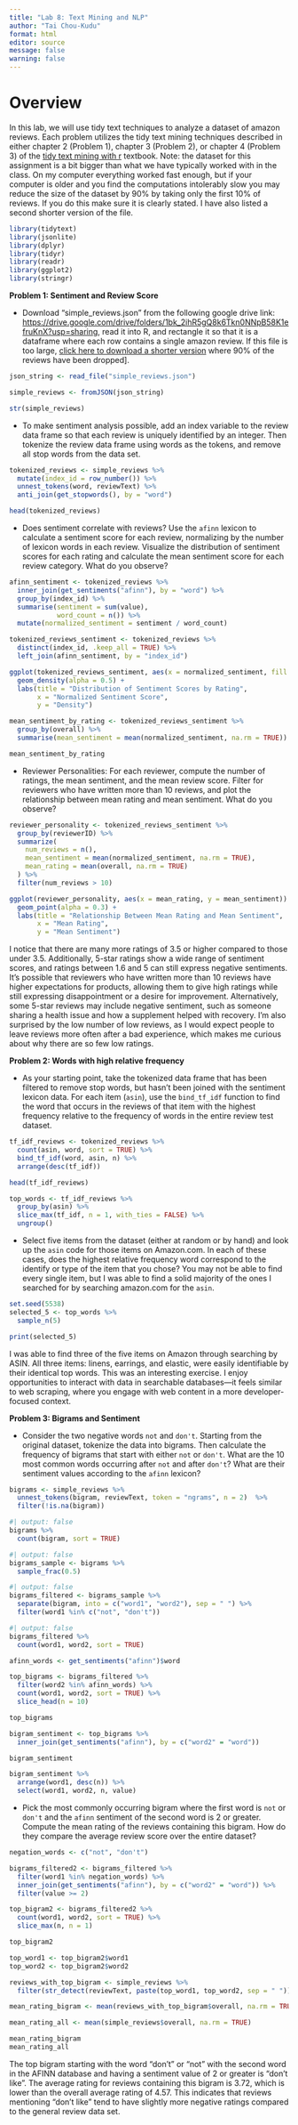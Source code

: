 ```yaml
---
title: "Lab 8: Text Mining and NLP"
author: "Tai Chou-Kudu"
format: html
editor: source
message: false
warning: false
---
```


# Overview

In this lab, we will use tidy text techniques to analyze a dataset of amazon reviews. Each problem utilizes the tidy text mining techniques described in either chapter 2 (Problem 1), chapter 3 (Problem 2), or chapter 4 (Problem 3) of the [tidy text mining with r](https://www.tidytextmining.com/) textbook. Note: the dataset for this assignment is a bit bigger than what we have typically worked with in the class. On my computer everything worked fast enough, but if your computer is older and you find the computations intolerably slow you may reduce the size of the dataset by 90% by taking only the first 10% of reviews. If you do this make sure it is clearly stated. I have also listed a second shorter version of the file.

```r
library(tidytext)
library(jsonlite)
library(dplyr)
library(tidyr)
library(readr)
library(ggplot2)
library(stringr)
```

**Problem 1: Sentiment and Review Score**

-   Download "simple_reviews.json" from the following google drive link: <https://drive.google.com/drive/folders/1bk_2ihR5gQ8k6Tkn0NNpB58K1efruKnX?usp=sharing>, read it into R, and rectangle it so that it is a dataframe where each row contains a single amazon review. If this file is too large, [click here to download a shorter version](https://drive.google.com/file/d/1d0C-xi_hSltKNn5s3dfdimI_MAkbWJQI/view?usp=sharing) where 90% of the reviews have been dropped\].

```r
json_string <- read_file("simple_reviews.json")

simple_reviews <- fromJSON(json_string)

str(simple_reviews)
```

-   To make sentiment analysis possible, add an index variable to the review data frame so that each review is uniquely identified by an integer. Then tokenize the review data frame using words as the tokens, and remove all stop words from the data set.

```r
tokenized_reviews <- simple_reviews %>%
  mutate(index_id = row_number()) %>% 
  unnest_tokens(word, reviewText) %>% 
  anti_join(get_stopwords(), by = "word")

head(tokenized_reviews)

```

-   Does sentiment correlate with reviews? Use the `afinn` lexicon to calculate a sentiment score for each review, normalizing by the number of lexicon words in each review. Visualize the distribution of sentiment scores for each rating and calculate the mean sentiment score for each review category. What do you observe?

```r

afinn_sentiment <- tokenized_reviews %>%
  inner_join(get_sentiments("afinn"), by = "word") %>%  
  group_by(index_id) %>%  
  summarise(sentiment = sum(value),  
            word_count = n()) %>% 
  mutate(normalized_sentiment = sentiment / word_count) 

tokenized_reviews_sentiment <- tokenized_reviews %>%
  distinct(index_id, .keep_all = TRUE) %>%
  left_join(afinn_sentiment, by = "index_id")

ggplot(tokenized_reviews_sentiment, aes(x = normalized_sentiment, fill = factor(overall))) +
  geom_density(alpha = 0.5) +
  labs(title = "Distribution of Sentiment Scores by Rating",
       x = "Normalized Sentiment Score",
       y = "Density")

```

```r
mean_sentiment_by_rating <- tokenized_reviews_sentiment %>%
  group_by(overall) %>%
  summarise(mean_sentiment = mean(normalized_sentiment, na.rm = TRUE))

mean_sentiment_by_rating
```

-   Reviewer Personalities: For each reviewer, compute the number of ratings, the mean sentiment, and the mean review score. Filter for reviewers who have written more than 10 reviews, and plot the relationship between mean rating and mean sentiment. What do you observe?

```r
reviewer_personality <- tokenized_reviews_sentiment %>%
  group_by(reviewerID) %>%  
  summarize(
    num_reviews = n(),  
    mean_sentiment = mean(normalized_sentiment, na.rm = TRUE), 
    mean_rating = mean(overall, na.rm = TRUE)  
  ) %>%
  filter(num_reviews > 10)  

ggplot(reviewer_personality, aes(x = mean_rating, y = mean_sentiment)) +
  geom_point(alpha = 0.3) +  
  labs(title = "Relationship Between Mean Rating and Mean Sentiment",
       x = "Mean Rating",
       y = "Mean Sentiment") 
```

I notice that there are many more ratings of 3.5 or higher compared to those under 3.5. Additionally, 5-star ratings show a wide range of sentiment scores, and ratings between 1.6 and 5 can still express negative sentiments. It’s possible that reviewers who have written more than 10 reviews have higher expectations for products, allowing them to give high ratings while still expressing disappointment or a desire for improvement. Alternatively, some 5-star reviews may include negative sentiment, such as someone sharing a health issue and how a supplement helped with recovery. I’m also surprised by the low number of low reviews, as I would expect people to leave reviews more often after a bad experience, which makes me curious about why there are so few low ratings.

**Problem 2: Words with high relative frequency**

-   As your starting point, take the tokenized data frame that has been filtered to remove stop words, but hasn't been joined with the sentiment lexicon data. For each item (`asin`), use the `bind_tf_idf` function to find the word that occurs in the reviews of that item with the highest frequency relative to the frequency of words in the entire review test dataset.

```r
tf_idf_reviews <- tokenized_reviews %>%
  count(asin, word, sort = TRUE) %>%       
  bind_tf_idf(word, asin, n) %>%                
  arrange(desc(tf_idf))                    

head(tf_idf_reviews)
```

```r
top_words <- tf_idf_reviews %>%
  group_by(asin) %>%
  slice_max(tf_idf, n = 1, with_ties = FALSE) %>%
  ungroup()
```

-   Select five items from the dataset (either at random or by hand) and look up the `asin` code for those items on Amazon.com. In each of these cases, does the highest relative frequency word correspond to the identify or type of the item that you chose? You may not be able to find every single item, but I was able to find a solid majority of the ones I searched for by searching amazon.com for the `asin`.

```r
set.seed(5538) 
selected_5 <- top_words %>%
  sample_n(5)

print(selected_5)

```

I was able to find three of the five items on Amazon through searching by ASIN. All three items: linens, earrings, and elastic, were easily identifiable by their identical top words. This was an interesting exercise. I enjoy opportunities to interact with data in searchable databases—it feels similar to web scraping, where you engage with web content in a more developer-focused context.

**Problem 3: Bigrams and Sentiment**

-   Consider the two negative words `not` and `don't`. Starting from the original dataset, tokenize the data into bigrams. Then calculate the frequency of bigrams that start with either `not` or `don't`. What are the 10 most common words occurring after `not` and after `don't`? What are their sentiment values according to the `afinn` lexicon?

```r
bigrams <- simple_reviews %>%
  unnest_tokens(bigram, reviewText, token = "ngrams", n = 2)  %>%
  filter(!is.na(bigram))

```

```r
#| output: false
bigrams %>%
  count(bigram, sort = TRUE)
```

```r
#| output: false
bigrams_sample <- bigrams %>%
  sample_frac(0.5)

```

```r
#| output: false
bigrams_filtered <- bigrams_sample %>%
  separate(bigram, into = c("word1", "word2"), sep = " ") %>%
  filter(word1 %in% c("not", "don't"))
```

```r
#| output: false
bigrams_filtered %>%
  count(word1, word2, sort = TRUE)
```

```r
afinn_words <- get_sentiments("afinn")$word

top_bigrams <- bigrams_filtered %>%
  filter(word2 %in% afinn_words) %>%
  count(word1, word2, sort = TRUE) %>%
  slice_head(n = 10)

top_bigrams
```

```r
bigram_sentiment <- top_bigrams %>%
  inner_join(get_sentiments("afinn"), by = c("word2" = "word"))

bigram_sentiment
```

```r
bigram_sentiment %>%
  arrange(word1, desc(n)) %>%
  select(word1, word2, n, value)
```

-   Pick the most commonly occurring bigram where the first word is `not` or `don't` and the `afinn` sentiment of the second word is 2 or greater. Compute the mean rating of the reviews containing this bigram. How do they compare the average review score over the entire dataset?

```r
negation_words <- c("not", "don't")

bigrams_filtered2 <- bigrams_filtered %>%
  filter(word1 %in% negation_words) %>%
  inner_join(get_sentiments("afinn"), by = c("word2" = "word")) %>%
  filter(value >= 2)  

top_bigram2 <- bigrams_filtered2 %>%
  count(word1, word2, sort = TRUE) %>%
  slice_max(n, n = 1)  

top_bigram2

```

```r

top_word1 <- top_bigram2$word1
top_word2 <- top_bigram2$word2

reviews_with_top_bigram <- simple_reviews %>%
  filter(str_detect(reviewText, paste(top_word1, top_word2, sep = " ")))

mean_rating_bigram <- mean(reviews_with_top_bigram$overall, na.rm = TRUE)

mean_rating_all <- mean(simple_reviews$overall, na.rm = TRUE)

mean_rating_bigram
mean_rating_all
```

The top bigram starting with the word "don't" or "not" with the second word in the AFINN database and having a sentiment value of 2 or greater is "don't like". The average rating for reviews containing this bigram is 3.72, which is lower than the overall average rating of 4.57. This indicates that reviews mentioning "don't like" tend to have slightly more negative ratings compared to the general review data set.
